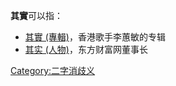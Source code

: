 '''其實'''可以指：
* [[其實_(專輯)|其實 (專輯)]]，香港歌手李蕙敏的专辑
* [[其实_(人物)|其实 (人物)]]，东方财富网董事长

{{wiktionary}}
{{disambig}}

[[Category:二字消歧义|Category:二字消歧义]]